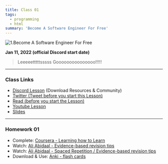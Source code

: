 ```yaml
---
title: Class 01
tags:
  - programming
  - html
summary: 'Become A Software Engineer For Free'
---
```


![1.Become A Software Engineer For Free](https://cdn.hashnode.com/res/hashnode/image/upload/v1676545874117/IkTFfmuc1.png?auto=compress)

**Jan 11, 2022 (official Discord start date)**

> Leeeeetttttsssss Gooooooooooooooo!!!!!

<hr />

### Class Links

- [Discord Lesson](https://discord.com/channels/735923219315425401/738891289071714388/930589829392138331) (Download Resources & Community)
- [Twitter (Tweet before you start this Lesson)](https://twitter.com/leonnoel/status/1481030723347746816)
- [Read (before you start the Lesson)](https://www.poetryfoundation.org/poems/51642/invictus)
- [Youtube Lesson](https://youtu.be/o3IIobN4xR0)
- [Slides](https://slides.com/leonnoel/html-the-basics-100devs)

<hr />

### Homework 01

- Complete: [Coursera - Learning how to Learn](https://www.coursera.org/learn/learning-how-to-learn)
- Watch: [Ali Abidaal - Evidence-based revision tips](https://www.youtube.com/watch?v=ukLnPbIffxE)
- Watch: [Ali Abidaal - Spaced Repetition / Evidence-based revision tips](https://www.youtube.com/watch?v=Z-zNHHpXoMM)
- Download & Use: [Anki - flash cards](https://apps.ankiweb.net/)
